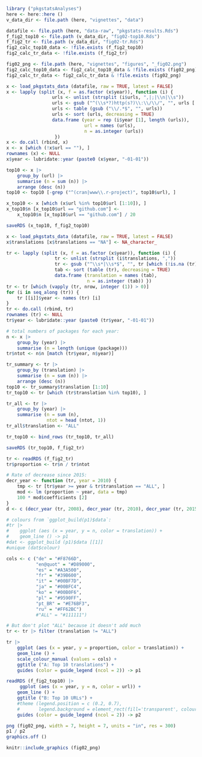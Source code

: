 
```r
library ("pkgstatsAnalyses")
here <- here::here ()
v_data_dir <- file.path (here, "vignettes", "data")

datafile <- file.path (here, "data-raw", "pkgstats-results.Rds")
f_fig2_top10 <- file.path (v_data_dir, "fig02-top10.Rds")
f_fig2_tr <- file.path (v_data_dir, "fig02-tr.Rds")
fig2_calc_top10_data <- !file.exists (f_fig2_top10)
fig2_calc_tr_data <- !file.exists (f_fig2_tr)

fig02_png <- file.path (here, "vignettes", "figures", "_fig02.png")
fig2_calc_top10_data <- fig2_calc_top10_data & !file.exists (fig02_png)
fig2_calc_tr_data <- fig2_calc_tr_data & !file.exists (fig02_png)
```

```r
x <- load_pkgstats_data (datafile, raw = TRUE, latest = FALSE)
x <- lapply (split (x, f = as.factor (x$year)), function (i) {
                 urls <- unlist (strsplit (i$urls, ",|;|\\n|\\s"))
                 urls <- gsub ("^(\\s*?)http(s?)\\:\\/\\/", "", urls [!is.na (urls)])
                 urls <- table (gsub ("\\/.*$", "", urls))
                 urls <- sort (urls, decreasing = TRUE)
                 data.frame (year = rep (i$year [1], length (urls)),
                             url = names (urls),
                             n = as.integer (urls))
                  })
x <- do.call (rbind, x)
x <- x [which (!x$url == ""), ]
rownames (x) <- NULL
x$year <- lubridate::year (paste0 (x$year, "-01-01"))

top10 <- x |>
    group_by (url) |>
    summarise (n = sum (n)) |>
    arrange (desc (n))
top10 <- top10 [-grep ("^(cran|www\\.r-project)", top10$url), ]

x_top10 <- x [which (x$url %in% top10$url [1:10]), ]
x_top10$n [x_top10$url == "github.com"] <-
    x_top10$n [x_top10$url == "github.com"] / 20

saveRDS (x_top10, f_fig2_top10)
```

```r
x <- load_pkgstats_data (datafile, raw = TRUE, latest = FALSE)
x$translations [x$translations == "NA"] <- NA_character_

tr <- lapply (split (x, f = as.factor (x$year)), function (i) {
                  tr <- unlist (strsplit (i$translations, ","))
                  tr <- gsub ("^\\s*|\\s*$", "", tr [which (!is.na (tr))])
                  tab <- sort (table (tr), decreasing = TRUE)
                  data.frame (translation = names (tab),
                              n = as.integer (tab)) })
tr <- tr [which (vapply (tr, nrow, integer (1)) > 0)]
for (i in seq_along (tr)) {
    tr [[i]]$year <- names (tr) [i]
}
tr <- do.call (rbind, tr)
rownames (tr) <- NULL
tr$year <- lubridate::year (paste0 (tr$year, "-01-01"))

# total numbers of packages for each year:
n <- x |>
    group_by (year) |>
    summarise (n = length (unique (package)))
tr$ntot <- n$n [match (tr$year, n$year)]

tr_summary <- tr |>
    group_by (translation) |>
    summarise (n = sum (n)) |>
    arrange (desc (n))
top10 <- tr_summary$translation [1:10]
tr_top10 <- tr [which (tr$translation %in% top10), ]

tr_all <- tr |>
    group_by (year) |>
    summarise (n = sum (n),
               ntot = head (ntot, 1))
tr_all$translation <- "ALL"

tr_top10 <- bind_rows (tr_top10, tr_all)

saveRDS (tr_top10, f_fig2_tr)
```




```r

tr <- readRDS (f_fig2_tr)
tr$proportion <- tr$n / tr$ntot

# Rate of decrease since 2015:
decr_year <- function (tr, year = 2010) {
    tmp <- tr [tr$year >= year & tr$translation == "ALL", ]
    mod <- lm (proportion ~ year, data = tmp)
    100 * mod$coefficients [2]
}
d <- c (decr_year (tr, 2008), decr_year (tr, 2010), decr_year (tr, 2015))

# colours from `ggplot_build(p1)$data`:
#tr |>
#    ggplot (aes (x = year, y = n, color = translation)) +
#    geom_line () -> p1
#dat <- ggplot_build (p1)$data [[1]]
#unique (dat$colour)

cols <- c ("de" = "#F8766D",
           "en@quot" = "#D89000",
           "es" = "#A3A500",
           "fr" = "#39B600",
           "it" = "#00BF7D",
           "ja" = "#00BFC4",
           "ko" = "#00B0F6",
           "pl" = "#9590FF",
           "pt_BR" = "#E76BF3",
           "ru" = "#FF62BC")
           #"ALL" = "#111111")

# But don't plot "ALL" because it doesn't add much
tr <- tr |> filter (translation != "ALL")

tr |>
    ggplot (aes (x = year, y = proportion, color = translation)) +
    geom_line () +
    scale_colour_manual (values = cols) +
    ggtitle ("A: Top 10 translations") +
    guides (color = guide_legend (ncol = 2)) -> p1

readRDS (f_fig2_top10) |>
     ggplot (aes (x = year, y = n, color = url)) +
    geom_line () +
    ggtitle ("B: Top 10 URLs") +
    #theme (legend.position = c (0.2, 0.7),
    #       legend.background = element_rect(fill='transparent', colour='transparent')) +
    guides (color = guide_legend (ncol = 2)) -> p2

png (fig02_png, width = 7, height = 7, units = "in", res = 300)
p1 / p2
graphics.off ()
```

```r

knitr::include_graphics (fig02_png)
```
